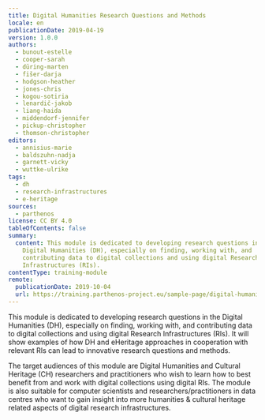 ```yaml
---
title: Digital Humanities Research Questions and Methods
locale: en
publicationDate: 2019-04-19
version: 1.0.0
authors:
  - bunout-estelle
  - cooper-sarah
  - düring-marten
  - fišer-darja
  - hodgson-heather
  - jones-chris
  - kogou-sotiria
  - lenardič-jakob
  - liang-haida
  - middendorf-jennifer
  - pickup-christopher
  - thomson-christopher
editors:
  - annisius-marie
  - baldszuhn-nadja
  - garnett-vicky
  - wuttke-ulrike
tags:
  - dh
  - research-infrastructures
  - e-heritage
sources:
  - parthenos
license: CC BY 4.0
tableOfContents: false
summary:
  content: This module is dedicated to developing research questions in the
    Digital Humanities (DH), especially on finding, working with, and
    contributing data to digital collections and using digital Research
    Infrastructures (RIs).
contentType: training-module
remote:
  publicationDate: 2019-10-04
  url: https://training.parthenos-project.eu/sample-page/digital-humanities-research-questions-and-methods/
---
```

This module is dedicated to developing research questions in the Digital Humanities (DH), especially on finding, working with, and contributing data to digital collections and using digital Research Infrastructures (RIs). It will show examples of how DH and eHeritage approaches in cooperation with relevant RIs can lead to innovative research questions and methods.

The target audiences of this module are Digital Humanities and Cultural Heritage (CH) researchers and practitioners who wish to learn how to best benefit from and work with digital collections using digital RIs. The module is also suitable for computer scientists and researchers/practitioners in data centres who want to gain insight into more humanities & cultural heritage related aspects of digital research infrastructures.
